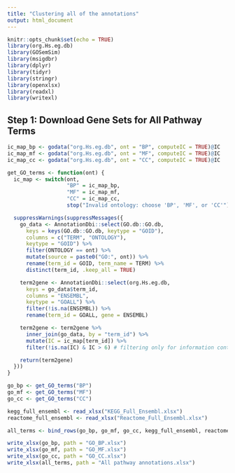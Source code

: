 ---
title: "Clustering all of the annotations"
output: html_document
---

```{r setup, include=FALSE}
knitr::opts_chunk$set(echo = TRUE)
library(org.Hs.eg.db)
library(GOSemSim)
library(msigdbr)
library(dplyr)
library(tidyr)
library(stringr)
library(openxlsx)
library(readxl)
library(writexl)
```

## Step 1: Download Gene Sets for All Pathway Terms

```{r}
ic_map_bp <- godata("org.Hs.eg.db", ont = "BP", computeIC = TRUE)@IC
ic_map_mf <- godata("org.Hs.eg.db", ont = "MF", computeIC = TRUE)@IC
ic_map_cc <- godata("org.Hs.eg.db", ont = "CC", computeIC = TRUE)@IC
```

```{r}
get_GO_terms <- function(ont) {
  ic_map <- switch(ont,
                   "BP" = ic_map_bp,
                   "MF" = ic_map_mf,
                   "CC" = ic_map_cc,
                   stop("Invalid ontology: choose 'BP', 'MF', or 'CC'"))

  suppressWarnings(suppressMessages({
    go_data <- AnnotationDbi::select(GO.db::GO.db,
      keys = keys(GO.db::GO.db, keytype = "GOID"),
      columns = c("TERM", "ONTOLOGY"),
      keytype = "GOID") %>%
      filter(ONTOLOGY == ont) %>%
      mutate(source = paste0("GO:", ont)) %>%
      rename(term_id = GOID, term_name = TERM) %>%
      distinct(term_id, .keep_all = TRUE)

    term2gene <- AnnotationDbi::select(org.Hs.eg.db,
      keys = go_data$term_id,
      columns = "ENSEMBL",
      keytype = "GOALL") %>%
      filter(!is.na(ENSEMBL)) %>%
      rename(term_id = GOALL, gene = ENSEMBL)

    term2gene <- term2gene %>%
      inner_join(go_data, by = "term_id") %>%
      mutate(IC = ic_map[term_id]) %>%
      filter(!is.na(IC) & IC > 6) # filtering only for information content (IC) over 6

    return(term2gene)
  }))
}

go_bp <- get_GO_terms("BP")
go_mf <- get_GO_terms("MF")
go_cc <- get_GO_terms("CC")

kegg_full_ensembl <- read_xlsx("KEGG_Full_Ensembl.xlsx")
reactome_full_ensembl <- read_xlsx("Reactome_Full_Ensembl.xlsx")

all_terms <- bind_rows(go_bp, go_mf, go_cc, kegg_full_ensembl, reactome_full_ensembl)
```

```{r}
write_xlsx(go_bp, path = "GO_BP.xlsx")
write_xlsx(go_mf, path = "GO_MF.xlsx")
write_xlsx(go_cc, path = "GO_CC.xlsx")
write_xlsx(all_terms, path = "All pathway annotations.xlsx")
```
